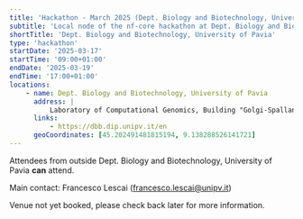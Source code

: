 ```yaml
---
title: 'Hackathon - March 2025 (Dept. Biology and Biotechnology, University of Pavia)'
subtitle: 'Local node of the nf-core hackathon at Dept. Biology and Biotechnology, University of Pavia, Italy'
shortTitle: 'Dept. Biology and Biotechnology, University of Pavia'
type: 'hackathon'
startDate: '2025-03-17'
startTime: '09:00+01:00'
endDate: '2025-03-19'
endTime: '17:00+01:00'
locations:
    - name: Dept. Biology and Biotechnology, University of Pavia
      address: |
          Laboratory of Computational Genomics, Building "Golgi-Spallanzani", 4th floor, room 2138
      links:
          - https://dbb.dip.unipv.it/en
      geoCoordinates: [45.202491481815194, 9.138288526141721]
---
```


Attendees from outside Dept. Biology and Biotechnology, University of Pavia **can** attend.

Main contact: Francesco Lescai ([francesco.lescai@unipv.it](mailto:francesco.lescai@unipv.it))

Venue not yet booked, please check back later for more information.
